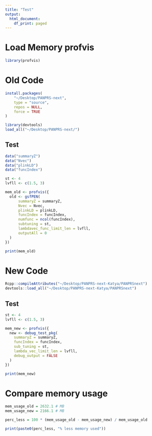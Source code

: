 ```yaml
---
title: "Test"
output:
  html_document:
    df_print: paged
---
```


# Load Memory profvis

```r

library(profvis)

```

# Old Code

```r

install.packages(
    "~/Desktop/PANPRS-next",
    type = "source",
    repos = NULL,
    force = TRUE
)

library(devtools)
load_all("~/Desktop/PANPRS-next/")

```

## Test

```r

data("summaryZ")
data("Nvec")
data("plinkLD")
data("funcIndex")

st <- 4
lvfll <- c(1.5, 3)

mem_old <- profvis({
  old <- gsfPEN(
      summaryZ = summaryZ,
      Nvec = Nvec,
      plinkLD = plinkLD,
      funcIndex = funcIndex,
      numfunc = ncol(funcIndex),
      subtuning = st,
      lambdavec_func_limit_len = lvfll,
      outputAll = 0
  )
})

print(mem_old)

```

# New Code
```r

Rcpp::compileAttributes("~/Desktop/PANPRS-next-Katya/PANPRSnext")
devtools::load_all("~/Desktop/PANPRS-next-Katya/PANPRSnext")

```

## Test

```r

st <- 4
lvfll <- c(1.5, 3)

mem_new <- profvis({
  new <- debug_test_pkg(
    summaryZ = summaryZ,
    funcIndex = funcIndex,
    sub_tuning = st,
    lambda_vec_limit_len = lvfll,
    debug_output = FALSE
  )
})

print(mem_new)

```
# Compare memory usage

```r


mem_usage_old = 2632.1 # MB
mem_usage_new = 2166.1 # MB

perc_less = 100 * (mem_usage_old - mem_usage_new) / mem_usage_old

print(paste0(perc_less, "% less memory used"))

```

